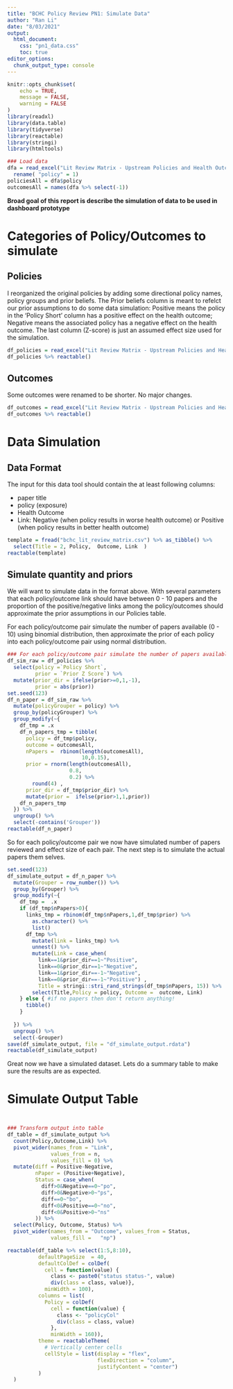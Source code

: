 ```yaml
---
title: "BCHC Policy Review PN1: Simulate Data"
author: "Ran Li"
date: "8/03/2021"
output: 
  html_document:
    css: "pn1_data.css"
    toc: true
editor_options: 
  chunk_output_type: console
---
```


```r
knitr::opts_chunk$set(
	echo = TRUE,
	message = FALSE,
	warning = FALSE
)
library(readxl)
library(data.table)
library(tidyverse)
library(reactable)
library(stringi)
library(htmltools)

### Load data
dfa = read_excel("Lit Review Matrix - Upstream Policies and Health Outcomes 6-28-21.xlsx") %>% 
  rename( "policy" = 1)
policiesAll = dfa$policy
outcomesAll = names(dfa %>% select(-1))

```

**Broad goal of this report is describe the simulation of data to be used in dashboard prototype**

# Categories of Policy/Outcomes to simulate

## Policies

I reorganized the original policies by adding some directional policy names, policy groups and prior beliefs. The Prior beliefs column is meant to refelct our prior assumptions to do some data simulation: Positive means the policy in the 'Policy Short' column has a positive effect on the health outcome; Negative means the associated policy has a negative effect on the health outcome. The last column (Z-score) is just an assumed effect size used for the simulation.

```r

df_policies = read_excel("Lit Review Matrix - Upstream Policies and Health Outcomes 6-28-21.xlsx", sheet = "policy group")
df_policies %>% reactable()
```

## Outcomes

Some outcomes were renamed to be shorter. No major changes.

```r

df_outcomes = read_excel("Lit Review Matrix - Upstream Policies and Health Outcomes 6-28-21.xlsx", sheet = "outcome groups")
df_outcomes %>% reactable()
```

# Data Simulation

## Data Format

The input for this data tool should contain the at least following columns:

-   paper title
-   policy (exposure)
-   Health Outcome
-   Link: Negative (when policy results in worse health outcome) or Positive (when policy results in better health outcome)

```r
template = fread("bchc_lit_review_matrix.csv") %>% as_tibble() %>% 
  select(Title = 2, Policy,  Outcome, Link  )
reactable(template)
```

## Simulate quantity and priors

We will want to simulate data in the format above. With several parameters that each policy/outcome link should have between 0 - 10 papers and the proportion of the positive/negative links among the policy/outcomes should approximate the prior assumptions in our Policies table.

For each policy/outcome pair simulate the number of papers available (0 - 10) using binomial distribution, then approximate the prior of each policy into each policy/outcome pair using normal distribution.

```r
### For each policy/outcome pair simulate the number of papers available (0 - 10) with approximate prior effect
df_sim_raw = df_policies %>% 
  select(policy =`Policy Short`, 
         prior = `Prior Z Score`) %>% 
  mutate(prior_dir = ifelse(prior>=0,1,-1),
         prior = abs(prior))
set.seed(123)
df_n_paper = df_sim_raw %>% 
  mutate(policyGrouper = policy) %>% 
  group_by(policyGrouper) %>% 
  group_modify(~{
    df_tmp = .x
    df_n_papers_tmp = tibble(
      policy = df_tmp$policy,
      outcome = outcomesAll,
      nPapers =  rbinom(length(outcomesAll),
                        10,0.15),
      prior = rnorm(length(outcomesAll),
                    0.8,
                    0.2) %>% 
        round(4) ,
      prior_dir = df_tmp$prior_dir) %>% 
      mutate(prior =  ifelse(prior>1,1,prior))
    df_n_papers_tmp
  }) %>% 
  ungroup() %>% 
  select(-contains('Grouper'))
reactable(df_n_paper)
```

So for each policy/outcome pair we now have simulated number of papers reviewed and effect size of each pair. The next step is to simulate the actual papers them selves.

```r
set.seed(123)
df_simulate_output = df_n_paper %>%
  mutate(Grouper = row_number()) %>% 
  group_by(Grouper) %>% 
  group_modify(~{
    df_tmp =  .x 
    if (df_tmp$nPapers>0){
      links_tmp = rbinom(df_tmp$nPapers,1,df_tmp$prior) %>% 
        as.character() %>% 
        list()
      df_tmp %>% 
        mutate(link = links_tmp) %>% 
        unnest() %>% 
        mutate(Link = case_when(
          link==1&prior_dir==1~"Positive",
          link==0&prior_dir==1~"Negative",
          link==1&prior_dir==-1~"Negative",
          link==0&prior_dir==-1~"Positive") ,
          Title = stringi::stri_rand_strings(df_tmp$nPapers, 15)) %>%
        select(Title,Policy = policy, Outcome =  outcome, Link)
    } else { #if no papers then don't return anything!
      tibble()
    }
    
  }) %>% 
  ungroup() %>% 
  select(-Grouper)
save(df_simulate_output, file = "df_simulate_output.rdata")
reactable(df_simulate_output)
```

Great now we have a simulated dataset. Lets do a summary table to make sure the results are as expected.

# Simulate Output Table

<div style="display: grid;justify-items: center; padding-bottom: 10px;">
<img src="legend_copy.PNG" alt=""></div>

```r

### Transform output into table
df_table = df_simulate_output %>% 
  count(Policy,Outcome,Link) %>% 
  pivot_wider(names_from = "Link", 
              values_from = n, 
              values_fill = 0) %>% 
  mutate(diff = Positive-Negative,
         nPaper = (Positive+Negative),
         Status = case_when(
           diff>0&Negative==0~"po",
           diff>0&Negative>0~"ps",
           diff==0~"bo",
           diff<0&Positive==0~"no",
           diff<0&Positive>0~"ns"
         )) %>% 
  select(Policy, Outcome, Status) %>% 
  pivot_wider(names_from = "Outcome", values_from = Status, 
              values_fill =   "np")

reactable(df_table %>% select(1:5,8:10),
          defaultPageSize  = 40,
          defaultColDef = colDef(
            cell = function(value) {
              class <- paste0("status status-", value)
              div(class = class, value)},
            minWidth = 100),
          columns = list(
            Policy = colDef(
              cell = function(value) {
                class <- "policyCol"
                div(class = class, value)
              },
              minWidth = 160)),
          theme = reactableTheme(
            # Vertically center cells
            cellStyle = list(display = "flex",
                             flexDirection = "column",
                             justifyContent = "center")
          )
  )

```



```r


```

